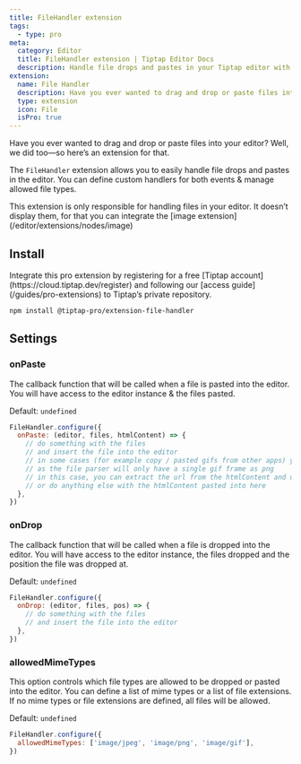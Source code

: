```yaml
---
title: FileHandler extension
tags:
  - type: pro
meta:
  category: Editor
  title: FileHandler extension | Tiptap Editor Docs
  description: Handle file drops and pastes in your Tiptap editor with the FileHandler extension. Learn how to set it up here in the Docs!
extension:
  name: File Handler
  description: Have you ever wanted to drag and drop or paste files into your editor? Well, we did too.
  type: extension
  icon: File
  isPro: true
---
```



Have you ever wanted to drag and drop or paste files into your editor? Well, we did too—so here’s an extension for that.

The `FileHandler` extension allows you to easily handle file drops and pastes in the editor. You can define custom handlers for both events & manage allowed file types.

<Callout title="No Server Functionality" variant="info">
    This extension is only responsible for handling files in your editor. It doesn’t display them,
    for that you can integrate the [image
    extension](/editor/extensions/nodes/image)
</Callout>

<CodeDemo isPro path="/Extensions/FileHandler" />

## Install

<Callout title="Set up access to Tiptap's private repository" variant="info">
  Integrate this pro extension by registering for a free [Tiptap
  account](https://cloud.tiptap.dev/register) and following our [access
  guide](/guides/pro-extensions) to Tiptap’s private repository.
</Callout>

```bash
npm install @tiptap-pro/extension-file-handler
```

## Settings

### onPaste

The callback function that will be called when a file is pasted into the editor. You will have access to the editor instance & the files pasted.

Default: `undefined`

```js
FileHandler.configure({
  onPaste: (editor, files, htmlContent) => {
    // do something with the files
    // and insert the file into the editor
    // in some cases (for example copy / pasted gifs from other apps) you should probably not use the file directly
    // as the file parser will only have a single gif frame as png
    // in this case, you can extract the url from the htmlContent and use it instead, let other inputRules handle insertion
    // or do anything else with the htmlContent pasted into here
  },
})
```

### onDrop

The callback function that will be called when a file is dropped into the editor. You will have access to the editor instance, the files dropped and the position the file was dropped at.

Default: `undefined`

```js
FileHandler.configure({
  onDrop: (editor, files, pos) => {
    // do something with the files
    // and insert the file into the editor
  },
})
```

### allowedMimeTypes

This option controls which file types are allowed to be dropped or pasted into the editor. You can define a list of mime types or a list of file extensions. If no mime types or file extensions are defined, all files will be allowed.

Default: `undefined`

```js
FileHandler.configure({
  allowedMimeTypes: ['image/jpeg', 'image/png', 'image/gif'],
})
```
